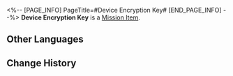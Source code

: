 <%-- [PAGE_INFO]
PageTitle=#Device Encryption Key#
[END_PAGE_INFO] --%>
{{Item Infobox
|id          = 140026
|image       = Item Device Encryption Key.png{{subst:void|<!--$UPLOAD:<<SpriteOutput/ItemFigures/140026.png>-<Item Device Encryption Key.png>-<Item Icons>>-->}}
|type        = Mission Item
|invCategory = Missions
|rarity      = 3
|effect      = 
|description = An encryption key used to activate the energy core in the restricted zone.
}}
{{Description|''"Despite its apparent similarities to other cores, it is clear the energy core inside the Silvermane Guard Restricted Zone is highly-customized."''}}
'''Device Encryption Key''' is a [[Mission Item]].

==Other Languages==
{{Other Languages
|en   = Device Encryption Key
|zhs  = 机关密钥
|zht  = 機關金鑰
|ja   = 機関の暗号キー
|ko   = 장치 암호키
|es   = Llave de encriptación
|fr   = Clé de chiffrement d'appareil
|ru   = Ключ шифрования устройства
|th   = คีย์เข้ารหัสกลไก
|vi   = Khóa Mã Hóa Cơ Quan
|de   = Kodierschlüssel zum Gerät
|id   = Kunci Enkripsi Mekanisme
|pt   = CriptoChave de Dispositivo
}}

==Change History==
{{Change History|1.0}}
